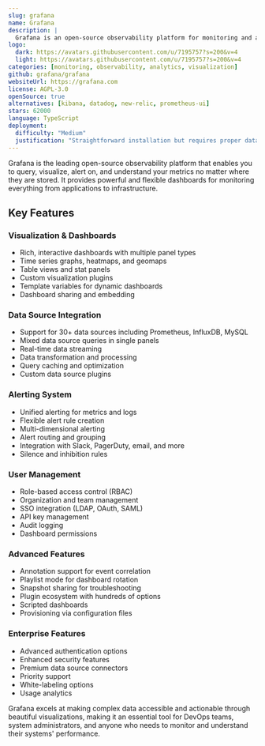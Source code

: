 ```yaml
---
slug: grafana
name: Grafana
description: |
  Grafana is an open-source observability platform for monitoring and analyzing metrics, logs, and traces with beautiful, customizable dashboards and alerting capabilities.
logo:
  dark: https://avatars.githubusercontent.com/u/7195757?s=200&v=4
  light: https://avatars.githubusercontent.com/u/7195757?s=200&v=4
categories: [monitoring, observability, analytics, visualization]
github: grafana/grafana
websiteUrl: https://grafana.com
license: AGPL-3.0
openSource: true
alternatives: [kibana, datadog, new-relic, prometheus-ui]
stars: 62000
language: TypeScript
deployment:
  difficulty: "Medium"
  justification: "Straightforward installation but requires proper data source configuration. Advanced features like alerting and authentication need additional setup."
---
```


Grafana is the leading open-source observability platform that enables you to query, visualize, alert on, and understand your metrics no matter where they are stored. It provides powerful and flexible dashboards for monitoring everything from applications to infrastructure.

## Key Features

### Visualization & Dashboards

- Rich, interactive dashboards with multiple panel types
- Time series graphs, heatmaps, and geomaps
- Table views and stat panels
- Custom visualization plugins
- Template variables for dynamic dashboards
- Dashboard sharing and embedding

### Data Source Integration

- Support for 30+ data sources including Prometheus, InfluxDB, MySQL
- Mixed data source queries in single panels
- Real-time data streaming
- Data transformation and processing
- Query caching and optimization
- Custom data source plugins

### Alerting System

- Unified alerting for metrics and logs
- Flexible alert rule creation
- Multi-dimensional alerting
- Alert routing and grouping
- Integration with Slack, PagerDuty, email, and more
- Silence and inhibition rules

### User Management

- Role-based access control (RBAC)
- Organization and team management
- SSO integration (LDAP, OAuth, SAML)
- API key management
- Audit logging
- Dashboard permissions

### Advanced Features

- Annotation support for event correlation
- Playlist mode for dashboard rotation
- Snapshot sharing for troubleshooting
- Plugin ecosystem with hundreds of options
- Scripted dashboards
- Provisioning via configuration files

### Enterprise Features

- Advanced authentication options
- Enhanced security features
- Premium data source connectors
- Priority support
- White-labeling options
- Usage analytics

Grafana excels at making complex data accessible and actionable through beautiful visualizations, making it an essential tool for DevOps teams, system administrators, and anyone who needs to monitor and understand their systems' performance.